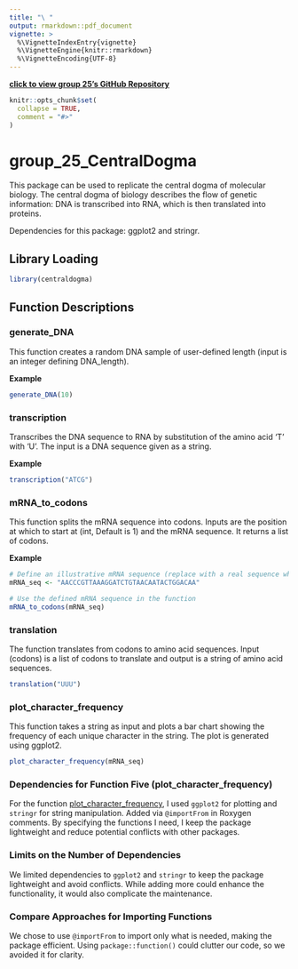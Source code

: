 ```yaml
---
title: "\ "
output: rmarkdown::pdf_document
vignette: >
  %\VignetteIndexEntry{vignette}
  %\VignetteEngine{knitr::rmarkdown}
  %\VignetteEncoding{UTF-8}
---
```


[**click to view group 25's GitHub Repository**](https://github.com/rforbiodatascience23/group_25_package)

```r
knitr::opts_chunk$set(
  collapse = TRUE,
  comment = "#>"
)
```

# group_25_CentralDogma

This package can be used to replicate the central dogma of molecular biology. The central dogma of biology describes the flow of genetic information: DNA is transcribed into RNA, which is then translated into proteins.

Dependencies for this package: ggplot2 and stringr.

## Library Loading

```r
library(centraldogma)
```

## Function Descriptions
### generate_DNA

This function creates a random DNA sample of user-defined length (input is an integer defining DNA_length).

**Example**

```r
generate_DNA(10)
```

### transcription

Transcribes the DNA sequence to RNA by substitution of the amino acid 'T' with 'U'. The input is a DNA sequence given as a string.

**Example**

```r
transcription("ATCG")
```

### mRNA_to_codons

This function splits the mRNA sequence into codons. Inputs are the position at which to start at (int, Default is 1) and the mRNA sequence. It returns a list of codons.

**Example**

```r
# Define an illustrative mRNA sequence (replace with a real sequence when using the package)
mRNA_seq <- "AACCCGTTAAAGGATCTGTAACAATACTGGACAA"

# Use the defined mRNA sequence in the function
mRNA_to_codons(mRNA_seq)
```

### translation

The function translates from codons to amino acid sequences. Input (codons) is a list of codons to translate and output is a string of amino acid sequences.

```r
translation("UUU")
```

### plot_character_frequency

This function takes a string as input and plots a bar chart showing the frequency of each unique character in the string. The plot is generated using ggplot2.

```r
plot_character_frequency(mRNA_seq)
```

### Dependencies for Function Five (plot_character_frequency)

For the function [plot_character_frequency](https://github.com/rforbiodatascience23/group_25_package/blob/master/R/plot_character_frequency.R), I used `ggplot2` for plotting and `stringr` for string manipulation. Added via `@importFrom` in Roxygen comments. By specifying the functions I need, I keep the package lightweight and reduce potential conflicts with other packages.

### Limits on the Number of Dependencies

We limited dependencies to `ggplot2` and `stringr` to keep the package lightweight and avoid conflicts. While adding more could enhance the functionality, it would also complicate the maintenance.

### Compare Approaches for Importing Functions

We chose to use `@importFrom` to import only what is needed, making the package efficient. Using `package::function()` could clutter our code, so we avoided it for clarity.
